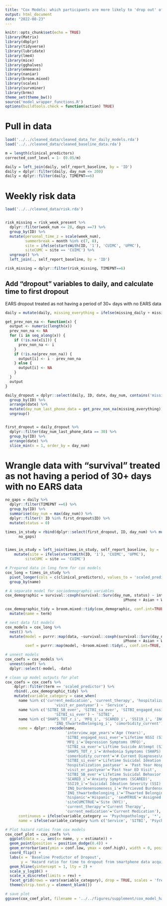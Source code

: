 ```yaml
---
title: "Cox Models: which participants are more likely to 'drop out' of smartphone data collection"
output: html_document
date: "2022-08-23"
---
```


```r
knitr::opts_chunk$set(echo = TRUE)
library(Matrix)
library(dbplyr)
library(tidyverse)
library(lubridate)
library(lme4)
library(mice)
library(gghalves)
library(emmeans)
library(naniar)
library(broom.mixed)
library(scales)
library(survminer)
library(brms)
theme_set(theme_bw())
source('model_wrapper_functions.R')
options(buildtools.check = function(action) TRUE)
```


# Pull in data

```r
load('../../cleaned_data/cleaned_data_for_daily_models.rda')
load('../../cleaned_data/cleaned_baseline_data.rda')
```

```r
m = length(clinical_predictors)
corrected_conf_level = 1- (0.05/m)
```

```r
daily = left_join(daily, self_report_baseline, by = 'ID')
daily = dplyr::filter(daily, day_num <= 200)
daily = dplyr::filter(daily, TIMEPNT==6)
```


# Weekly risk data
```r
load('../../cleaned_data/risk.rda')


risk_missing = risk_week_present %>%
  dplyr::filter(week_num <= 28, days ==7) %>%
  group_by(ID) %>%
  mutate(personal_time_z = scale(week_num),
         summerbreak = month %in% c(7, 8),
         site = ifelse(startsWith(ID, '1'), 'CUIMC', 'UPMC'),
         siteCUMC = site == 'CUIMC') %>%
  ungroup() %>%
  left_join(., self_report_baseline, by = 'ID') 

risk_missing = dplyr::filter(risk_missing, TIMEPNT==6)
```


## Add "dropout" variables to daily, and calculate time to first dropout 

EARS dropout treated as not having a period of 30+ days with no EARS data
```r
daily = mutate(daily, missing_everything = ifelse(missing_daily + missing_gps + missing_accel + missing_keyboard == 4, NA_real_, 0)) 

get_prev_non_na <- function(x) {
  output <- numeric(length(x))
  prev_non_na <- NA
  for (i in seq_along(x)) {
    if (!is.na(x[i])) {
      prev_non_na <- i
    }
    if (!is.na(prev_non_na)) {
      output[i] <- i - prev_non_na
    } else {
      output[i] <- NA
    }
  }
  output
}

daily_dropout = dplyr::select(daily, ID, date, day_num, contains('missing')) %>%
  group_by(ID) %>%
  arrange(date) %>%
  mutate(day_num_last_phone_data = get_prev_non_na(missing_everything)) %>%
  ungroup()


first_dropout = daily_dropout %>%
  dplyr::filter(day_num_last_phone_data == 30) %>%
  group_by(ID) %>%
  arrange(date) %>%
  slice_min(n = 1, order_by = day_num)
```

# Wrangle data with "survival" treated as not having a period of 30+ days with no EARS data

```r
no_gaps = daily %>%
  dplyr::filter(TIMEPNT ==6) %>%
  group_by(ID) %>%
  summarise(day_num = max(day_num)) %>%
  dplyr::filter(! ID %in% first_dropout$ID) %>%
  mutate(status = 0)

times_in_study = rbind(dplyr::select(first_dropout, ID, day_num) %>% mutate(status = 1), 
      no_gaps)


times_in_study = left_join(times_in_study, self_report_baseline, by = 'ID') %>%
    mutate(site = ifelse(startsWith(ID, '1'), 'CUIMC', 'UPMC'),
         siteCUMC = site == 'CUIMC')
```



```r
# Prepared data in long form for cox models
cox_long = times_in_study %>%
  pivot_longer(cols = c(clinical_predictors), values_to = 'scaled_predictor') %>%
  group_by(name)

# A separate model for sociodemographic variables
cox_demographic = survival::coxph(survival::Surv(day_num, status) ~ interview_age_years +
                                                     iPhone + Asian + White + Black + hispanic + sexM + siteCUMC, data = times_in_study)

cox_demographic_tidy = broom.mixed::tidy(cox_demographic, conf.int=TRUE, exponentiate=TRUE) %>%
  mutate(name = term)

# nest data fit models
cox_models = cox_long %>%
  nest() %>%
  mutate(model = purrr::map(data, ~survival::coxph(survival::Surv(day_num, status) ~ scaled_predictor + interview_age_years +
                                                     iPhone + Asian + White + Black + hispanic + sexM + siteCUMC, data =.)),
         coef = purrr::map(model, ~broom.mixed::tidy(., conf.int=TRUE, exponentiate=TRUE)))

# unnest models
cox_coefs = cox_models %>%
  unnest(coef) %>%
  dplyr::select(-model, -data)
```

```r
# clean up model outputs for plot
cox_coefs = cox_coefs %>%
    dplyr::filter(term == 'scaled_predictor') %>%
    rbind(.,cox_demographic_tidy) %>%
    mutate(variable_category = case_when(
      name %in% c('current_medication', 'current_therapy', 'hospitalization_pastyear', 
                      'visit_er_pastyear') ~ 'Service',
      name %in% c('SITBI_SB_ever', 'SITBI_sa_ever', 'SITBI_engaged_nssi_ever', 
                      'SITBI_si_ever') ~ 'SITBI',
      name %in% c('SHAPS_TOT_r_i', 'MFQ_i', 'SCARED_i', 'SSI19_i', 'INQ_burdenensomeness_i', 
                      'INQ_thwartedbelonging_i', 'comorbidity_current') ~ 'Psychopathology'),
      name = dplyr::recode(name, 
                           'interview_age_years'='Age (Years)',
                           'SITBI_engaged_nssi_ever'='Lifetime NSSI (SITBI)',
                           'MFQ_i'='Depression Symptoms (MFQ)',
                           'SITBI_sa_ever'='Liftime Suicide Attempt (SITBI)', 
                           'SHAPS_TOT_r_i'='Anhedonia Symptoms (SHAPS)',
                           'comorbidity_current'='# Current Diagnoses\n(MINI-KID)',
                           'SITBI_si_ever'='Lifetime Suicidal Ideation (SITBI)', 
                           'hospitalization_pastyear' = 'Past Year Hospitalization',
                           'visit_er_pastyear'='Past Year ED Visit', 
                           'SITBI_SB_ever'='Lifetime Suicidal Behavior (SITBI)',
                           'SCARED_i'='Anxiety Symptoms (SCARED)', 
                           'SSI19_i'='Suicidal Ideation Severity (SSI)',
                           'INQ_burdenensomeness_i'='Percieved Burdensomeness (INQ)', 
                           'INQ_thwartedbelonging_i'='Thwarted Belonging (INQ)',
                           'hispanic'='Hispanic', 'sexMTRUE'='Assigned Male Sex',
                           'siteCUMCTRUE'='Site (NYC)', 
                           'current_therapy'='Current Therapy',
                           'current_medication'='Current Medication'),
      continuous = ifelse(variable_category == 'Psychopathology', '*', ''),
      name = ifelse(variable_category %in% c('Service', 'SITBI', 'Psychopathology'), paste0(name, continuous), name))

# Plot hazard ratios from cox models
cox_coef_plot = cox_coefs %>%
  ggplot(data = ., aes(x= name, y = estimate)) +
  geom_point(position = position_dodge(0.4)) +
  geom_errorbar(aes(ymin = conf.low, ymax = conf.high), width = 0, position = position_dodge(0.4)) +
  coord_flip() +
  labs(x = 'Baseline Predictor of Dropout', 
       y = 'Hazard ratio for time to dropout from smartphone data acquisition\nDropout defined as first day of first 30+ day period with no smartphone data') +
  geom_hline(yintercept = 1, lty = 2) +
  scale_y_log10() +
  scale_x_discrete(limits = rev) +
  facet_grid(rows = vars(variable_category), drop = TRUE, scales = 'free') +
  theme(strip.text.y = element_blank()) 

# save plot
ggsave(cox_coef_plot, filename = '../../figures/supplement/cox_model_hazard_ratios.png', width = 8, height = 8)
```

```r

```
